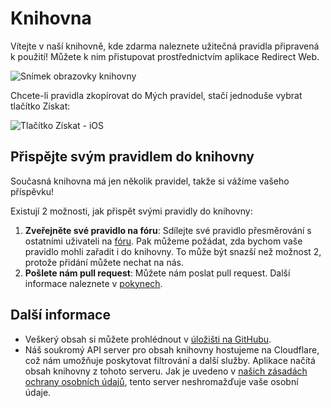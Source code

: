 # Knihovna

Vítejte v naší knihovně, kde zdarma naleznete užitečná pravidla připravená k použití! Můžete k nim přistupovat prostřednictvím aplikace Redirect Web.

![Snímek obrazovky knihovny](/img/library-screenshot.webp)

Chcete-li pravidla zkopírovat do Mých pravidel, stačí jednoduše vybrat tlačítko Získat:

![Tlačítko Získat - iOS](/img/library-get-button-ios.gif)

## Přispějte svým pravidlem do knihovny

Současná knihovna má jen několik pravidel, takže si vážíme vašeho příspěvku!

Existují 2 možnosti, jak přispět svými pravidly do knihovny:

1.  **Zveřejněte své pravidlo na fóru**: Sdílejte své pravidlo přesměrování s ostatními uživateli na [fóru](https://github.com/mshibanami/redirect-web/discussions/categories/redirect-rules). Pak můžeme požádat, zda bychom vaše pravidlo mohli zařadit i do knihovny. To může být snazší než možnost 2, protože přidání můžete nechat na nás.
2.  **Pošlete nám pull request**: Můžete nám poslat pull request. Další informace naleznete v [pokynech](https://github.com/mshibanami/redirect-web/tree/main/library).

## Další informace

- Veškerý obsah si můžete prohlédnout v [úložišti na GitHubu](https://github.com/mshibanami/redirect-web/tree/main/library).
- Náš soukromý API server pro obsah knihovny hostujeme na Cloudflare, což nám umožňuje poskytovat filtrování a další služby. Aplikace načítá obsah knihovny z tohoto serveru. Jak je uvedeno v [našich zásadách ochrany osobních údajů](privacy-policy.mdx), tento server neshromažďuje vaše osobní údaje.